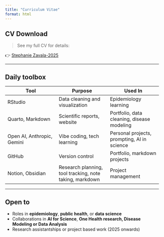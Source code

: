 ```yaml
---
title: "Curriculum Vitae"
format: html
---
```


## CV Download

> See my full CV for details:

👉 [Stephanie Zavala-2025](CV.pdf){target="_blank"}

------------------------------------------------------------------------

## Daily toolbox

| Tool | Purpose | Used In |
|------------------------|------------------------|------------------------|
| RStudio | Data cleaning and visualization | Epidemiology learning |
| Quarto, Markdown | Scientific reports, website | Portfolio, data cleaning, disease modeling |
| Open AI, Anthropic, Gemini | Vibe coding, tech learning | Personal projects, prompting, AI in science |
| GitHub | Version control | Portfolio, markdown projects |
| Notion, Obsidian | Research planning, tool tracking, note taking, markdown | Project management |

------------------------------------------------------------------------

## Open to

-   Roles in **epidemiology**, **public health**, or **data science**
-   Collaborations in **AI for Science**, **One Health research, Disease Modeling or Data Analysis**
-   Research assistantships or project based work (2025 onwards)
